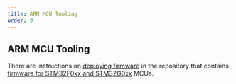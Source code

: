 ```yaml
---
title: ARM MCU Tooling
order: 9
---
```


## ARM MCU Tooling

There are instructions on [deploying firmware](https://github.com/microsoft/jacdac-stm32x0#deploying-firmware) in the repository that contains [firmware for STM32F0xx and STM32G0xx](https://github.com/microsoft/jacdac-stm32x0) MCUs.

